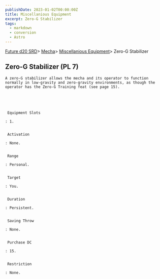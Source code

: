 ```yaml
---
publishDate: 2023-01-02T00:00:00Z
title: Miscellanious Equipment
excerpt: Zero-G Stabilizer
tags:
  - markdown
  - conversion
  - Astro
---
```







[Future d20 SRD](/#futureD20)> [Mecha](future-d20-srd-mecha-index)> [Miscellanious Equipment](future-d20-srd-mecha-miscellanious-equipment-index)> Zero-G Stabilizer
    




## Zero-G Stabilizer (PL 7)
   



    A zero-G stabilizer allows the mecha and its operator to function normally in low-gravity and zero-gravity environments, as though the operator has the Zero-G Training feat (see page 15).
   




     Equipment Slots
    
    : 1.
    

     Activation
    
    : None.
    

     Range
    
    : Personal.
    

     Target
    
    : You.
    

     Duration
    
    : Persistent.
    

     Saving Throw
    
    : None.
    

     Purchase DC
    
    : 15.
    

     Restriction
    
    : None.
   





